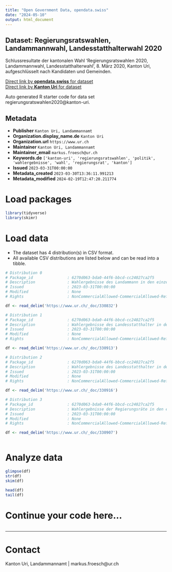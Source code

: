 ```yaml
---
title: "Open Government Data, opendata.swiss"
date: "2024-05-10"
output: html_document
---
```


## Dataset: Regierungsratswahlen, Landammannwahl, Landesstatthalterwahl 2020

Schlussresultate der kantonalen Wahl 'Regierungsratswahlen 2020, Landammannwahl, Landesstatthalterwahl', 8. März 2020, Kanton Uri, aufgeschlüsselt nach Kandidaten und Gemeinden.

[Direct link by **opendata.swiss** for dataset](https://opendata.swiss/de/dataset/regierungsratswahlen-landammannwahl-landesstatthalterwahl-2020)<br>
[Direct link by **Kanton Uri** for dataset](https://www.ur.ch/abstimmungen/termine/9322)

Auto generated R starter code for data set regierungsratswahlen2020@kanton-uri.

## Metadata

- **Publisher** `Kanton Uri, Landammannamt`
- **Organization.display_name.de** `Kanton Uri`
- **Organization.url** `https://www.ur.ch`
- **Maintainer** `Kanton Uri, Landammannamt`
- **Maintainer_email** `markus.froesch@ur.ch`
- **Keywords.de** `['kanton-uri', 'regierungsratswahlen', 'politik', 'wahlergebnisse', 'wahl', 'regierungsrat', 'kanton']`
- **Issued** `2023-03-31T00:00:00`
- **Metadata_created** `2023-03-30T13:36:11.991213`
- **Metadata_modified** `2024-02-19T12:47:20.211774`


# Load packages

```r

library(tidyverse)
library(skimr)

```

# Load data

-   The dataset has 4 distribution(s) in CSV format.
-   All available CSV distributions are listed below and can be read into a tibble.

```r

# Distribution 0
# Package_id               : 6270d063-bda0-44f6-bbcd-cc24027ca2f5
# Description              : Wahlergebnisse des Landammann in den einzelnen Urner Gemeinden
# Issued                   : 2023-03-31T00:00:00
# Modified                 : None
# Rights                   : NonCommercialAllowed-CommercialAllowed-ReferenceNotRequired

df <- read_delim('https://www.ur.ch/_doc/330832')

# Distribution 1
# Package_id               : 6270d063-bda0-44f6-bbcd-cc24027ca2f5
# Description              : Wahlergebnisse des Landesstatthalter in den einzelnen Urner Gemeinden
# Issued                   : 2023-03-31T00:00:00
# Modified                 : None
# Rights                   : NonCommercialAllowed-CommercialAllowed-ReferenceNotRequired

df <- read_delim('https://www.ur.ch/_doc/330913')

# Distribution 2
# Package_id               : 6270d063-bda0-44f6-bbcd-cc24027ca2f5
# Description              : Wahlergebnisse des Landesstatthalter in den einzelnen Urner Gemeinden
# Issued                   : 2023-03-31T00:00:00
# Modified                 : None
# Rights                   : NonCommercialAllowed-CommercialAllowed-ReferenceNotRequired

df <- read_delim('https://www.ur.ch/_doc/330916')

# Distribution 3
# Package_id               : 6270d063-bda0-44f6-bbcd-cc24027ca2f5
# Description              : Wahlergebnisse der Regierungsräte in den einzelnen Urner Gemeinden
# Issued                   : 2023-03-31T00:00:00
# Modified                 : None
# Rights                   : NonCommercialAllowed-CommercialAllowed-ReferenceNotRequired

df <- read_delim('https://www.ur.ch/_doc/330907')



```

# Analyze data

```r

glimpse(df)
str(df)
skim(df)

head(df)
tail(df)

```

# Continue your code here...

```r

```

------------------------------------------------------------------------

# Contact

Kanton Uri, Landammannamt | markus.froesch@ur.ch
